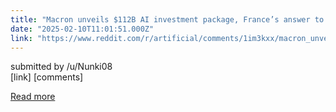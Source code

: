 ```yaml
---
title: "Macron unveils $112B AI investment package, France’s answer to US' Stargate | TechCrunch"
date: "2025-02-10T11:01:51.000Z"
link: "https://www.reddit.com/r/artificial/comments/1im3kxx/macron_unveils_112b_ai_investment_package_frances/"
---
```


submitted by    /u/Nunki08  
 [link]   [comments]

[Read more](https://www.reddit.com/r/artificial/comments/1im3kxx/macron_unveils_112b_ai_investment_package_frances/)
